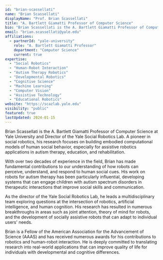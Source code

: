 ```yaml
---
id: "brian-scassellati"
name: "Brian Scassellati"
displayName: "Prof. Brian Scassellati"
title: "A. Bartlett Giamatti Professor of Computer Science"
bio: "Brian Scassellati is the A. Bartlett Giamatti Professor of Computer Science at Yale University and Director of the Yale Social Robotics Lab. A pioneer in social robotics, his research focuses on building embodied computational models of human social behavior, especially for assistive robotics applications in autism therapy, education, and rehabilitation."
email: "brian.scassellati@yale.edu"
affiliations:
  - partnerId: "yale-university"
    role: "A. Bartlett Giamatti Professor"
    department: "Computer Science"
    current: true
expertise:
  - "Social Robotics"
  - "Human-Robot Interaction"
  - "Autism Therapy Robotics"
  - "Developmental Robotics"
  - "Cognitive Science"
  - "Machine Learning"
  - "Computer Vision"
  - "Assistive Technology"
  - "Educational Robotics"
website: "https://scazlab.yale.edu"
visibility: "public"
featured: true
lastUpdated: 2024-01-15
---
```


Brian Scassellati is the A. Bartlett Giamatti Professor of Computer Science at Yale University and Director of the Yale Social Robotics Lab. A pioneer in social robotics, his research focuses on building embodied computational models of human social behavior, especially for assistive robotics applications in autism therapy, education, and rehabilitation.

With over two decades of experience in the field, Brian has made fundamental contributions to our understanding of how robots can perceive, understand, and respond to human social cues. His work on robots for autism therapy has been particularly influential, developing systems that can engage children with autism spectrum disorders in therapeutic interactions that improve social skills and communication.

As the director of the Yale Social Robotics Lab, he leads a multidisciplinary team exploring questions at the intersection of robotics, artificial intelligence, and human cognition. His research has resulted in numerous breakthroughs in areas such as joint attention, theory of mind for robots, and the development of socially assistive robots that can adapt to individual users' needs.

Brian is a Fellow of the American Association for the Advancement of Science (AAAS) and has received numerous awards for his contributions to robotics and human-robot interaction. He is deeply committed to translating research into real-world applications that can improve quality of life for individuals with developmental and cognitive differences.
